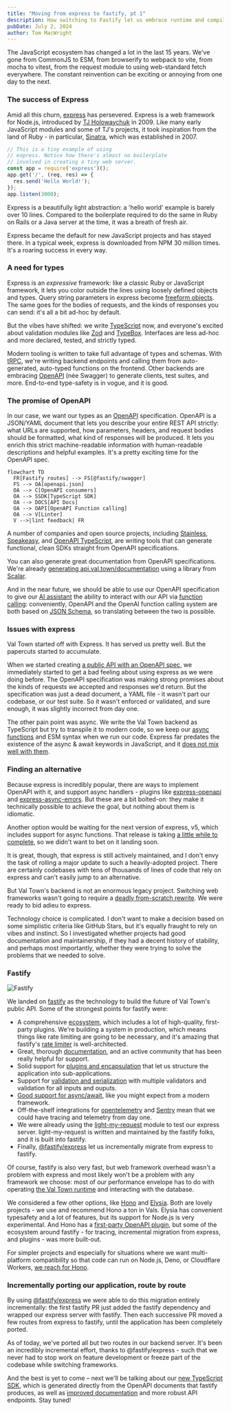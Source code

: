 ```yaml
---
title: "Moving from express to fastify, pt 1"
description: How switching to Fastify let us embrace runtime and compile-time types
pubDate: July 2, 2024
author: Tom MacWright
---
```


The JavaScript ecosystem has changed a lot in the last 15 years.
We've gone from CommonJS to ESM, from browserify to webpack to vite,
from mocha to vitest, from the request module to using web-standard
fetch everywhere. The constant reinvention can
be exciting or annoying from one day to the next.

### The success of Express

Amid all this churn, [express][express] has persevered.
Express is a web framework for Node.js, introduced
by [TJ Holowaychuk][tj] in 2009. Like many early JavaScript
modules and some of TJ's projects, it took inspiration
from the land of Ruby - in particular, [Sinatra][sinatra], which
was established in 2007.

```js title="express-example.js"
// This is a tiny example of using
// express. Notice how there's almost no boilerplate
// involved in creating a tiny web server.
const app = require('express')();
app.get('/', (req, res) => {
  res.send('Hello World!');
});
app.listen(3000);
```

Express is a beautifully light abstraction: a
'hello world' example is barely over 10 lines. Compared to the boilerplate
required to do the same in Ruby on Rails or a Java server at the time, it
was a breath of fresh air.

<NpmChart />

Express became the default for new JavaScript projects and has stayed
there. In a typical week, express is downloaded from NPM 30 million
times. It's a roaring success in every way.

### A need for types

Express is an _expressive_ framework: like a classic Ruby or
JavaScript framework, it lets you color outside the lines using
loosely defined objects and types. Query string parameters in express
become [freeform objects](https://expressjs.com/en/4x/api.html#req.query).
The same goes for the bodies of requests, and the kinds of responses
you can send: it's all a bit ad-hoc by default.

But the vibes have shifted: we write [TypeScript][ts] now,
and everyone's excited about validation modules like [Zod](https://zod.dev/)
and [TypeBox](https://github.com/sinclairzx81/typebox). Interfaces
are less ad-hoc and more declared, tested, and strictly typed.

Modern tooling is written to take full advantage of types
and schemas. With [tRPC](https://trpc.io/), we're writing backend
endpoints and calling them from auto-generated, auto-typed functions
on the frontend. Other backends are embracing [OpenAPI][openapi]
(née Swagger) to generate clients, test suites, and more.
End-to-end type-safety is in vogue, and it is good.

### The promise of OpenAPI

In our case, we want our types as an [OpenAPI](https://en.wikipedia.org/wiki/OpenAPI_Specification)
specification.
OpenAPI is a JSON/YAML document that lets you describe your entire
REST API strictly: what URLs are supported, how parameters, headers,
and request bodies should be formatted, what kind of responses
will be produced. It lets you enrich this strict machine-readable
information with human-readable descriptions and helpful examples.
It's a pretty exciting time for the OpenAPI spec.

```mermaid
flowchart TD
  FR[Fastify routes] --> FS[@fastify/swagger]
  FS --> OA[openapi.json]
  OA --> C[OpenAPI consumers]
  OA --> SSDK[TypeScript SDK]
  OA --> DOCS[API Docs]
  OA --> OAPI[OpenAPI Function calling]
  OA --> V[Linter]
  V -->|lint feedback| FR
```

A number of companies and open source projects, including
[Stainless](https://www.stainlessapi.com/), [Speakeasy](https://www.speakeasyapi.dev/),
and [OpenAPI TypeScript](https://openapi-ts.pages.dev/), are
writing tools that can generate functional, clean SDKs straight
from OpenAPI specifications.

You can also generate great documentation from OpenAPI specifications.
We're already [generating api.val.town/documentation][openapi_docs]
using a library from [Scalar](https://scalar.com/).

And in the near future, we should be able to use our OpenAPI specification
to give our [AI assistant](https://x.com/tmcw/status/1803132938269175956)
the ability to interact with our API via [function calling](https://platform.openai.com/docs/guides/function-calling):
conveniently, OpenAPI and the OpenAI function calling
system are both based on [JSON Schema](https://json-schema.org/),
so translating between the two is possible.

###  Issues with express

Val Town started off with Express. It has served us pretty well.
But the papercuts started to accumulate.

When we started creating  [a public API with an OpenAPI spec][rfc],
we immediately started to get a bad feeling about using express
as we were doing before. The OpenAPI specification was making
strong promises about the kinds of requests we accepted and responses
we'd return. But the specification was just a dead document,
a YAML file - it wasn't part our codebase, or our test suite. So it
wasn't enforced or validated, and sure enough, it was slightly incorrect
from day one.

The other pain point was async. We write the Val Town backend
as TypeScript but try to transpile it to modern code, so
we keep our [async functions][async_mdn] and ESM syntax when we
run our code. Express far predates the existence of the
async & await keywords in JavaScript, and it [does not mix well with them][express_async].

### Finding an alternative

Because express is incredibly popular, there are ways to implement
OpenAPI with it, and support async handlers - plugins like
[express-openapi](https://github.com/kogosoftwarellc/open-api)
and [express-async-errors](https://github.com/davidbanham/express-async-errors). But these are a bit bolted-on:
they make it technically possible to achieve the goal, but
nothing about them is idiomatic.

Another option would be waiting for the next version of express, v5,
which includes support for async functions. That release is
taking [a little while to complete][express_5], so we didn't want
to bet on it landing soon.

It is great, though, that express
is still actively maintained, and I don't envy the task of rolling
a major update to such a heavily-adopted project. There are certainly
codebases with tens of thousands of lines of code that rely on
express and can't easily jump to an alternative.

But Val Town's backend is not an enormous legacy project.
Switching web frameworks wasn't going to require
a [deadly from-scratch rewrite][never_rewrite]. We were ready to
bid adieu to express.

Technology choice is complicated. I don't want to make a decision
based on some simplistic criteria like GitHub Stars, but it's equally
fraught to rely on vibes and instinct. So I investigated whether
projects had good documentation and maintainership, if they had
a decent history of stability, and perhaps most importantly, whether
they were trying to solve the problems that we needed to solve.

### Fastify

![Fastify](./fastify/fastify-logo.png)

We landed on [fastify][fastify] as the technology to build the
future of Val Town's public API. Some of the strongest points for
fastify were:

- A comprehensive [ecosystem](https://fastify.dev/ecosystem/),
  which includes a lot of high-quality, first-party plugins. We're
  building a system in production, which means things like rate
  limiting are going to be necessary, and it's amazing that
  fastify's [rate limiter](https://github.com/fastify/fastify-rate-limit)
  is well-architected.
- Great, thorough [documentation](https://fastify.dev/docs/latest/Reference/Routes/),
  and an active community that has been really helpful for support.
- Solid support for [plugins and encapsulation](https://fastify.dev/docs/latest/Reference/Encapsulation/) that let us structure the application into sub-applications.
- Support for [validation and serialization](https://fastify.dev/docs/latest/Reference/Validation-and-Serialization/) with multiple validators and validation for all inputs and ouputs.
- [Good support for async/await](https://fastify.dev/docs/latest/Reference/Routes/#async-await), like you might expect from a modern framework.
- Off-the-shelf integrations for [opentelemetry](https://www.npmjs.com/package/@opentelemetry/instrumentation-fastify) and [Sentry](https://docs.sentry.io/platforms/javascript/guides/fastify/) mean
  that we could have tracing and telemetry from day one.
- We were already using the [light-my-request](https://github.com/fastify/light-my-request) module to test
  our express server. light-my-request is written and maintained
  by the fastify folks, and it is built into fastify.
- Finally, [@fastify/express](https://github.com/fastify/fastify-express)
    let us incrementally migrate from express to fastify.

Of course, fastify is also very fast, but web framework overhead
wasn't a problem with express and most likely won't be a problem with
any framework we choose: most of our performance envelope has to
do with operating [the Val Town runtime][runtimes] and interacting
with the database.

We considered a few other options, like [Hono](https://hono.dev/) and [Elysia](https://elysiajs.com/).
Both are lovely projects - we use and recommend Hono a ton
in Vals. Elysia has convenient typesafety and a lot of features,
but its support for Node.js is very experimental. And Hono has
a [first-party OpenAPI plugin](https://github.com/honojs/middleware/tree/main/packages/zod-openapi), but some of the ecosystem around fastify - for tracing,
incremental migration from express, and plugins - was more built-out.

For simpler projects and especially for situations where we want
multi-platform compatibility so that code can run on Node.js, Deno,
or Cloudflare Workers, [we reach for Hono](https://www.val.town/examples/packages/hono).

### Incrementally porting our application, route by route

By using [@fastify/express](https://github.com/fastify/fastify-express)
we were able to do this migration entirely incrementally: the first
fastify PR just added the fastify dependency and wrapped our express
server with fastify. Then each successive PR moved a few routes
from express to fastify, until the application has been
completely ported.

<IssuesChart />

As of today, we've ported all but two routes in our backend server.
It's been an incredibly incremental effort, thanks to @fastify/express -
such that we never had to stop work on feature development or freeze
part of the codebase while switching frameworks.

And the best is yet to come – next we'll be talking about our
[new TypeScript SDK][sdk], which is generated directly from the OpenAPI
documents that fastify produces, as well as [improved documentation](https://api.val.town/documentation)
and more robust API endpoints. Stay tuned!

[openapi]: https://en.wikipedia.org/wiki/OpenAPI_Specification
[async_mdn]: https://developer.mozilla.org/en-US/docs/Web/JavaScript/Reference/Statements/async_function
[express_async]: https://zellwk.com/blog/async-await-express/
[tj]: https://github.com/tj
[express]: https://expressjs.com/
[sinatra]: https://sinatrarb.com/
[ts]: http://typescript.com/
[rfc]: https://blog.val.town/blog/expanding-the-vals-api-rfc/
[express_5]: https://github.com/expressjs/discussions/issues/233
[never_rewrite]: https://www.joelonsoftware.com/2000/04/06/things-you-should-never-do-part-i/
[fastify]: https://fastify.dev/
[runtimes]: https://blog.val.town/blog/first-four-val-town-runtimes/
[sdk]: https://github.com/val-town/sdk
[openapi_docs]: https://api.val.town/documentation
